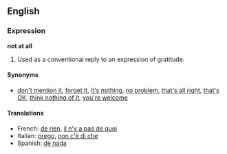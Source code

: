 ==English==
===Expression===
'''not at all'''

#{{idiom}} Used as a conventional reply to an expression of gratitude.

====Synonyms====
*[[don't mention it]], [[forget it]], [[it's nothing]], [[no problem]], [[that's all right]], [[that's OK]], [[think nothing of it]], [[you're welcome]]

====Translations====
*French: [[de rien]], [[il n'y a pas de quoi]]
*Italian: [[prego]], [[non c'è di che]]
*Spanish: [[de nada]]